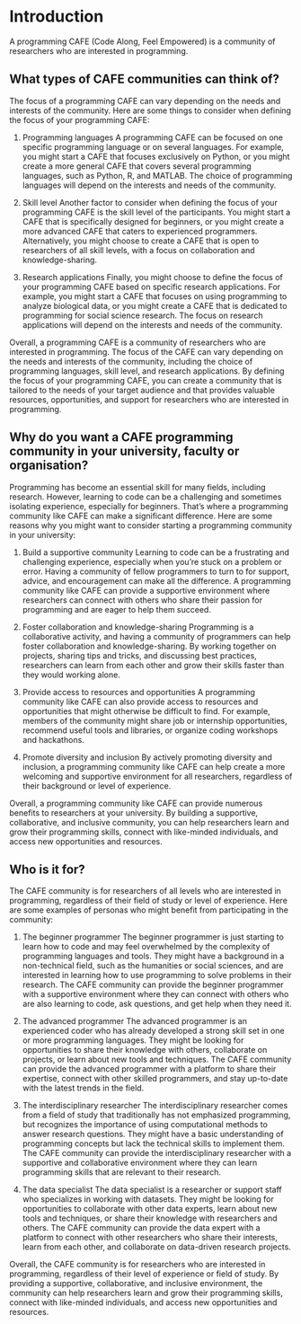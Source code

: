 # Introduction

A programming CAFE (Code Along, Feel Empowered) is a community of researchers who are interested in programming. 

## What types of CAFE communities can think of?

The focus of a programming CAFE can vary depending on the needs and interests of the community. Here are some things to consider when defining the focus of your programming CAFE:

1. Programming languages
A programming CAFE can be focused on one specific programming language or on several languages. For example, you might start a CAFE that focuses exclusively on Python, or you might create a more general CAFE that covers several programming languages, such as Python, R, and MATLAB. The choice of programming languages will depend on the interests and needs of the community.

2. Skill level
Another factor to consider when defining the focus of your programming CAFE is the skill level of the participants. You might start a CAFE that is specifically designed for beginners, or you might create a more advanced CAFE that caters to experienced programmers. Alternatively, you might choose to create a CAFE that is open to researchers of all skill levels, with a focus on collaboration and knowledge-sharing.

3. Research applications
Finally, you might choose to define the focus of your programming CAFE based on specific research applications. For example, you might start a CAFE that focuses on using programming to analyze biological data, or you might create a CAFE that is dedicated to programming for social science research. The focus on research applications will depend on the interests and needs of the community.

Overall, a programming CAFE is a community of researchers who are interested in programming. The focus of the CAFE can vary depending on the needs and interests of the community, including the choice of programming languages, skill level, and research applications. By defining the focus of your programming CAFE, you can create a community that is tailored to the needs of your target audience and that provides valuable resources, opportunities, and support for researchers who are interested in programming.

## Why do you want a CAFE programming community in your university, faculty or organisation?
Programming has become an essential skill for many fields, including research. However, learning to code can be a challenging and sometimes isolating experience, especially for beginners. That's where a programming community like CAFE can make a significant difference. Here are some reasons why you might want to consider starting a programming community in your university:

1. Build a supportive community
Learning to code can be a frustrating and challenging experience, especially when you're stuck on a problem or error. Having a community of fellow programmers to turn to for support, advice, and encouragement can make all the difference. A programming community like CAFE can provide a supportive environment where researchers can connect with others who share their passion for programming and are eager to help them succeed.

2. Foster collaboration and knowledge-sharing
Programming is a collaborative activity, and having a community of programmers can help foster collaboration and knowledge-sharing. By working together on projects, sharing tips and tricks, and discussing best practices, researchers can learn from each other and grow their skills faster than they would working alone.

3. Provide access to resources and opportunities
A programming community like CAFE can also provide access to resources and opportunities that might otherwise be difficult to find. For example, members of the community might share job or internship opportunities, recommend useful tools and libraries, or organize coding workshops and hackathons.

4. Promote diversity and inclusion
By actively promoting diversity and inclusion, a programming community like CAFE can help create a more welcoming and supportive environment for all researchers, regardless of their background or level of experience.

Overall, a programming community like CAFE can provide numerous benefits to researchers at your university. By building a supportive, collaborative, and inclusive community, you can help researchers learn and grow their programming skills, connect with like-minded individuals, and access new opportunities and resources.

## Who is it for?
The CAFE community is for researchers of all levels who are interested in programming, regardless of their field of study or level of experience. Here are some examples of personas who might benefit from participating in the community:

1. The beginner programmer
The beginner programmer is just starting to learn how to code and may feel overwhelmed by the complexity of programming languages and tools. They might have a background in a non-technical field, such as the humanities or social sciences, and are interested in learning how to use programming to solve problems in their research. The CAFE community can provide the beginner programmer with a supportive environment where they can connect with others who are also learning to code, ask questions, and get help when they need it.

2. The advanced programmer
The advanced programmer is an experienced coder who has already developed a strong skill set in one or more programming languages. They might be looking for opportunities to share their knowledge with others, collaborate on projects, or learn about new tools and techniques. The CAFE community can provide the advanced programmer with a platform to share their expertise, connect with other skilled programmers, and stay up-to-date with the latest trends in the field.

3. The interdisciplinary researcher
The interdisciplinary researcher comes from a field of study that traditionally has not emphasized programming, but recognizes the importance of using computational methods to answer research questions. They might have a basic understanding of programming concepts but lack the technical skills to implement them. The CAFE community can provide the interdisciplinary researcher with a supportive and collaborative environment where they can learn programming skills that are relevant to their research.

4. The data specialist
The data specialist is a researcher or support staff who specializes in working with datasets. They might be looking for opportunities to collaborate with other data experts, learn about new tools and techniques, or share their knowledge with researchers and others. The CAFE community can provide the data expert with a platform to connect with other researchers who share their interests, learn from each other, and collaborate on data-driven research projects.

Overall, the CAFE community is for researchers who are interested in programming, regardless of their level of experience or field of study. By providing a supportive, collaborative, and inclusive environment, the community can help researchers learn and grow their programming skills, connect with like-minded individuals, and access new opportunities and resources.
